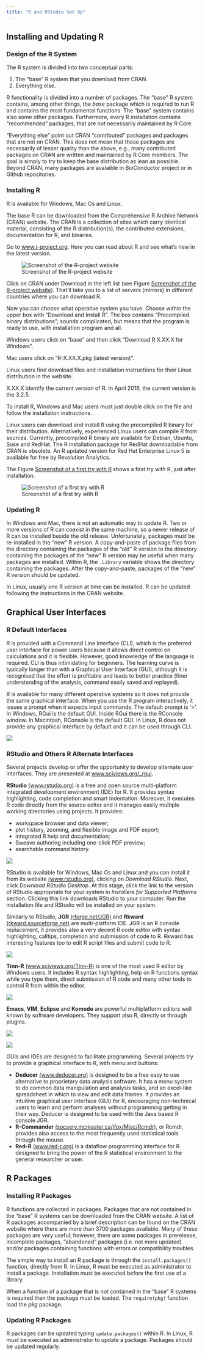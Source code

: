 ```yaml
---
title: "R and RStudio Set Up"
---
```



## Installing and Updating R

### Design of the R System

The R system is divided into two conceptual parts:

1. The "base" R system that you download from CRAN.
2. Everything else.

R functionality is divided into a number of packages. The "base" R system contains, among other things, the _base_ package which is required to run R and contains the most fundamental functions. The "base" system contains also some other packages. Furthermore, every R installation contains "recommended" packages, that are not necessarily maintained by R Core.

"Everything else" point out CRAN "contributed" packages and packages that are not on CRAN. This does not mean that these packages are necessarily of lesser quality than the above, e.g., many contributed packages on CRAN are written and maintained by R Core members. The goal is simply to try to keep the base distribution as lean as possible. Beyond CRAN, many packages are avalaible in BioConductor project or in Github repositories.


### Installing R

R is available for Windows, Mac Os and Linux.

The base R can be downloaded from the Comprehensive R Archive Network (CRAN) website. The CRAN is a collection of sites which carry identical material, consisting of the R distribution(s), the contributed extensions, documentation for R, and binaries.

Go to [www.r-project.org](http://www.r-project.org/). Here you can read about R and see what's new in the latest version.

<div id="fig:ssSiteRproject">
![Screenshot of the R-project website\label{fig:ssSiteRproject}](./images/ssSiteRproject.png)

</div>

Click on CRAN under Download in the left list (see Figure [Screenshot of the R-project website](#fig:ssSiteRproject)). That'll take you to a list of servers (mirrors) in different countries where you can download R.

Now you can choose what operative system you have. Choose within the upper box with "Download and Install R". The box contains "Precompiled binary distributions"; sounds complicated, but means that the program is ready to use, with installation program and all.

Windows users click on "base" and then click "Download R X.XX.X for Windows".

Mac users click on "R-X.XX.X.pkg (latest version)".

Linux users find download files and installation instructions for their Linux distribution in the website. 

X.XX.X identify the current version of R. In April 2016, the current version is the 3.2.5.

To install R, Windows and Mac users must just double click on the file and follow the installation instructions.

Linux users can download and install R using the precompiled R binary for their distribution. Alternatively, experienced Linux users can compile R from sources. Currently, precompiled R binary are available for Debian, Ubuntu, Suse and RedHat. The R installation package for RedHat downloadable from CRAN is obsolete. An R updated version for Red Hat Enterprise Linux 5 is available for free by Revolution Analytics.

The Figure [Screenshot of a first try with R](#fig:ssFirsttry) shows a first try with R, just after installation.

<div id="fig:ssFirsttry">
![Screenshot of a first try with R\label{fig:ssFirsttry}](./images/RfirstPlot.png)

</div>

### Updating R

In Windows and Mac, there is not an automatic way to update R. Two or more versions of R can coexist in the same machine, so a newer release of R can be installed beside the old release. Unfortunately, packages must be re-installed in the "new" R version. A copy-and-paste of package files from the directory containing the packages of the "old" R version to the directory containing the packages of the "new" R version may be useful when many packages are installed. Within R, the `.Library` variable shows the directory containing the packages. After the copy-and-paste, packages of the "new" R version should be updated.

In Linux, usually one R version at time can be installed. R can be updated following the instructions in the CRAN website.


## Graphical User Interfaces


### R Default Interfaces

R is provided with a Command Line Interface (CLI), which is the preferred user interface for power users because it allows direct control on calculations and it is flexible. However, good knowledge of the language is required. CLI is thus intimidating for beginners. 
The learning curve is typically longer than with a Graphical User Interface (GUI), although it is recognised that the effort is profitable and leads to better practice (finer understanding of the analysis, command easily saved and replayed).

R is available for many different operative systems so it does not provide the same graphical interface. When you use the R program interactively, it issues a prompt when it expects input commands. The default prompt is '>'. In Windows, RGui is the default GUI. Inside RGui there is the RConsole window. In Macintosh, RConsole is the default GUI. In Linux, R does not provide any graphical interface by default and it can be used through CLI.

![](images/ssDefaultGui.png)


### RStudio and Others R Alternate Interfaces

Several projects develop or offer the opportunity to develop alternate user interfaces. They are presented at [www.sciviews.org/\_rgui](http://www.sciviews.org/_rgui/).

**RStudio** [(www.rstudio.org)](http://www.rstudio.org/) is a free and open source multi-platform integrated development environment (IDE) for R. It provides syntax highlighting, code completion and smart indentation. Moreover, it executes R code directly from the source editor and it manages easily multiple working directories using projects. It provides:

 - workspace browser and data viewer;
 - plot history, zooming, and flexible image and PDF export;
 - integrated R help and documentation;
 - Sweave authoring including one-click PDF preview;
 - searchable command history.

![](images/ssGuiRstudio.png)

RStudio is available for Windows, Mac Os and Linux and you can install it from its website [(www.rstudio.org)](http://www.rstudio.org/), clicking on _Download RStudio_. Next, click _Download RStudio Desktop_. At this stage, click the link to the version of RStudio appropriate for your system in _Installers for Supported Platforms_ section. Clicking this link downloads RStudio to your computer. Run the installation file and RStudio will be installed on your system. 

Similarly to RStudio, **JGR** [(rforge.net/JGR)](http://rforge.net/JGR/) and **Rkward** [(rkward.sourceforge.net)](http://rkward.sourceforge.net/) are multi-platform IDE. JGR is an R console replacement, it provides also a very decent R code editor with syntax highlighting, calltips, completion and submission of code to R.  Rkward has interesting features too to edit R script files and submit code to R.

![](images/ssGuiJgr.png)

**Tinn-R** [(www.sciviews.org/Tinn-R)](http://www.sciviews.org/Tinn-R/) is one of the most used R editor by Windows users. It includes R syntax highlighting, help on R functions syntax while you type them, direct submission of R code and many other tools to control R from within the editor.

![](images/ssGuiTinnr.jpg)

**Emacs**, **VIM**, **Eclipse** and **Komodo** are powerful multiplatform editors well known by software developers. They support also R, directly or through plugins.

![](images/ssGuiEmacs.png)

![](images/ssGuiDeducer.png)


GUIs and IDEs are designed to facilitate programming. Several projects try to provide a graphical interface to R, with menu and buttons:

 - **Deducer** [(www.deducer.org)](http://www.deducer.org/) is designed to be a free easy to use alternative to proprietary data analysis software. It has a menu system to do common data manipulation and analysis tasks, and an excel-like spreadsheet in which to view and edit data frames. It provides an intuitive graphical user interface (GUI) for R, encouraging non-technical users to learn and perform analyses without programming getting in their way. Deducer is designed to be used with the Java based R console JGR.
 - **R-Commander** [(socserv.mcmaster.ca/jfox/Misc/Rcmdr)](http://socserv.mcmaster.ca/jfox/Misc/Rcmdr/), or Rcmdr,  provides also access to the most frequently used statistical tools through the mouse.
 - **Red-R** [(www.red-r.org)](http://www.red-r.org/) is a dataflow programming interface for R designed to bring the power of the R statistical environment to the general researcher or user.


## R Packages

### Installing R Packages

R functions are collected in packages. Packages that are not contained in the "base" R systems can be downloaded from the CRAN website. A list of R packages accompanied by a brief description can be found on the CRAN website where there are more than 3700 packages available. Many of these packages are very useful; however, there are some packages in prerelease, incomplete packages, "abandoned" packages (i.e. not more updated) and/or packages containing functions with errors or compatibility troubles.

The simple way to install an R package is through the `install.packages()` function, directly from R. In Linux, R must be executed as administrator to install a package. Installation must be executed before the first use of a library.

When a function of a package that is not contained in the "base" R systems is required than the package must be loaded. The `require(pkg)` function load the _pkg_ package. 

### Updating R Packages

R packages can be updated typing `update.packages()` within R. In Linux, R must be executed as administrator to update a package. Packages should be updated regularly.


